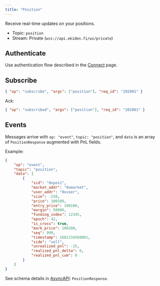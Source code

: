 ```yaml
---
title: "Position"
---
```


Receive real-time updates on your positions.

- Topic: `position`
- Stream: Private (`wss://api.ekiden.fi/ws/private`)

## Authenticate

Use authentication flow described in the [Connect](./connect) page.

## Subscribe

```json
{ "op": "subscribe", "args": ["position"], "req_id": "202001" }
```

Ack:

```json
{ "op": "subscribed", "args": ["position"], "req_id": "202001" }
```

## Events

Messages arrive with `op: "event"`, `topic: "position"`, and `data` is an array of `PositionResponse` augmented with PnL fields.

Example:

```json
{
	"op": "event",
	"topic": "position",
	"data": [
		{
			"sid": "0xpos1",
			"market_addr": "0xmarket",
			"user_addr": "0xuser",
			"size": -250,
			"price": 100100,
			"entry_price": 100100,
			"margin": 50000,
			"funding_index": 12345,
			"epoch": 42,
			"is_cross": true,
			"mark_price": 100200,
			"seq": 999,
			"timestamp": 1681234568001,
			"side": "sell",
			"unrealized_pnl": -25,
			"realized_pnl_delta": 0,
			"realized_pnl_cum": 0
		}
	]
}
```

See schema details in [AsyncAPI](../websockets/private): `PositionResponse`.
